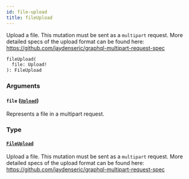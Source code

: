 ```yaml
---
id: file-upload
title: fileUpload
---
```



Upload a file. This mutation must be sent as a `multipart` request. More detailed specs of the upload format can be found here: https://github.com/jaydenseric/graphql-multipart-request-spec

```graphql
fileUpload(
  file: Upload!
): FileUpload
```


### Arguments

#### `file` ([`Upload`](../../../developer/api-reference/scalars/upload))

Represents a file in a multipart request.


### Type

#### [`FileUpload`](../../../developer/api-reference/objects/file-upload) 

Upload a file. This mutation must be sent as a `multipart` request. More detailed specs of the upload format can be found here: https://github.com/jaydenseric/graphql-multipart-request-spec





